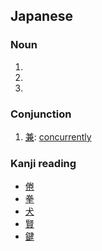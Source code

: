 ==Japanese==
===Noun===
{{ja-noun|h|rom=ken}}
# {{japdef|剣|[[sword]]}}
# {{japdef|県|[[prefecture]]}}
# {{japdef|間|(''architecture'') [[interval]], [[space]] of pillar; (''length unit'') about 1.8 metre.}}

===Conjunction===
{{ja-pos|h|conjunction|rom=ken}}
# [[兼]]: [[concurrently]]

===Kanji reading===
{{ja-kanjireading|rom=ken}}

* [[倦]]
* [[拳]]
* [[犬]]
* [[賢]]
* [[鍵]]